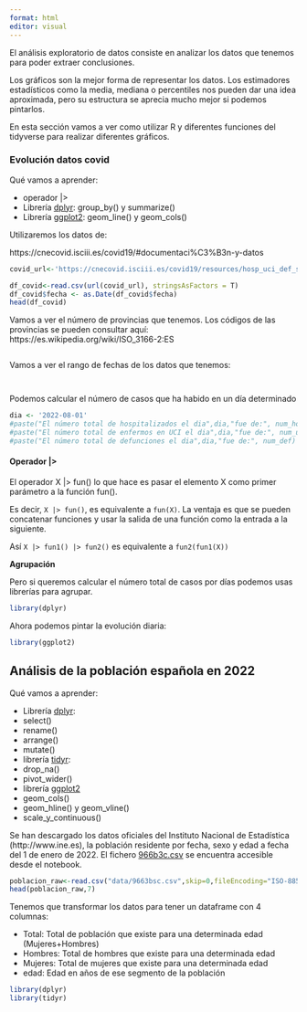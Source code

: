 ```yaml
---
format: html
editor: visual
---
```


El análisis exploratorio de datos consiste en analizar los datos que tenemos para poder extraer conclusiones.

Los gráficos son la mejor forma de representar los datos. Los estimadores estadísticos como la media, mediana o percentiles nos pueden dar una idea aproximada, pero su estructura se aprecia mucho mejor si podemos pintarlos.

En esta sección vamos a ver como utilizar R y diferentes funciones del tidyverse para realizar diferentes gráficos.

### Evolución datos covid

Qué vamos a aprender:

-   operador \|\>
-   Librería [dplyr](https://dplyr.tidyverse.org/): group_by() y summarize()
-   Librería [ggplot2](https://ggplot2.tidyverse.org/): geom_line() y geom_cols()

Utilizaremos los datos de:

https://cnecovid.isciii.es/covid19/#documentaci%C3%B3n-y-datos

```r
covid_url<-'https://cnecovid.isciii.es/covid19/resources/hosp_uci_def_sexo_edad_provres_todas_edades.csv'

df_covid<-read.csv(url(covid_url), stringsAsFactors = T)
df_covid$fecha <- as.Date(df_covid$fecha)
head(df_covid)
```

Vamos a ver el número de provincias que tenemos. Los códigos de las provincias se pueden consultar aquí: https://es.wikipedia.org/wiki/ISO_3166-2:ES

```r

```

Vamos a ver el rango de fechas de los datos que tenemos:

```r


```

```r


```

Podemos calcular el número de casos que ha habido en un día determinado

```r
dia <- '2022-08-01'
#paste("El número total de hospitalizados el dia",dia,"fue de:", num_hospitalizados)
#paste("El número total de enfermos en UCI el dia",dia,"fue de:", num_uci)
#paste("El número total de defunciones el dia",dia,"fue de:", num_def)
```

#### Operador \|\>

El operador X \|\> fun() lo que hace es pasar el elemento X como primer parámetro a la función fun().

Es decir, `X |> fun()`, es equivalente a `fun(X)`. La ventaja es que se pueden concatenar funciones y usar la salida de una función como la entrada a la siguiente.

Así `X |> fun1() |> fun2()` es equivalente a `fun2(fun1(X))`

**Agrupación**

Pero si queremos calcular el número total de casos por días podemos usas librerías para agrupar.

```r
library(dplyr)

```

Ahora podemos pintar la evolución diaria:

```r
library(ggplot2)


```

## Análisis de la población española en 2022

Qué vamos a aprender:

-   Librería [dplyr](https://dplyr.tidyverse.org/):
-   select()
-   rename()
-   arrange()
-   mutate()
-   librería [tidyr](https://tidyr.tidyverse.org/):
-   drop_na()
-   pivot_wider()
-   librería [ggplot2](https://ggplot2.tidyverse.org/)
-   geom_cols()
-   geom_hline() y geom_vline()
-   scale_y\_continuous()

Se han descargado los datos oficiales del Instituto Nacional de Estadística (http://www.ine.es), la población residente por fecha, sexo y edad a fecha del 1 de enero de 2022. El fichero [966b3c.csv](http://www.ine.es/jaxiT3/Tabla.htm?t=9663&L=0) se encuentra accesible desde el notebook.

```r
poblacion_raw<-read.csv("data/9663bsc.csv",skip=0,fileEncoding="ISO-8859-1",header=T, sep=';',stringsAsFactor=F)
head(poblacion_raw,7)
```

Tenemos que transformar los datos para tener un dataframe con 4 columnas:

-   Total: Total de población que existe para una determinada edad (Mujeres+Hombres)
-   Hombres: Total de hombres que existe para una determinada edad
-   Mujeres: Total de mujeres que existe para una determinada edad
-   edad: Edad en años de ese segmento de la población

```r
library(dplyr)
library(tidyr)


```

